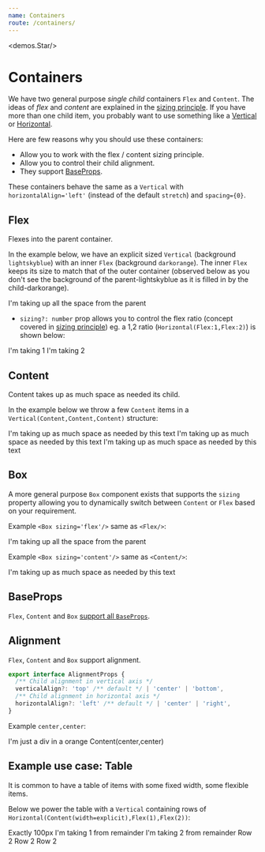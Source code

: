 ```yaml
---
name: Containers
route: /containers/
---
```



<demos.Star/>

# Containers

We have two general purpose *single child* containers `Flex` and `Content`. The ideas of *flex* and *content* are explained in the [sizing principle][principle-sizing]. If you have more than one child item, you probably want to use something like a [Vertical][vertical] or [Horizontal][horizontal].

Here are few reasons why you should use these containers:
* Allow you to work with the flex / content sizing principle.
* Allow you to control their child alignment.
* They support [BaseProps][common-types].

These containers behave the same as a `Vertical` with `horizontalAlign='left'` (instead of the default `stretch`) and `spacing={0}`.

## Flex
Flexes into the parent container.

In the example below, we have an explicit sized `Vertical` (background `lightskyblue`) with an inner `Flex` (background `darkorange`). The inner `Flex` keeps its size to match that of the outer container (observed below as you don't see the background of the parent-lightskyblue as it is filled in by the child-darkorange).

<Playground>
  <Vertical height={100} style={{backgroundColor: "lightskyblue"}}>
    <Flex style={{backgroundColor: "darkorange"}}>
        I'm taking up all the space from the parent
    </Flex>  
  </Vertical>
</Playground>

* `sizing?: number` prop allows you to control the flex ratio (concept covered in [sizing principle][principle-sizing]) eg. a 1,2 ratio (`Horizontal(Flex:1,Flex:2)`) is shown below:

<Playground>
  <Horizontal height={100} spacing={0} style={{backgroundColor: "lightskyblue"}}>
    <Flex sizing={1} style={{backgroundColor: "darkorange"}}>
        I'm taking 1
    </Flex>  
    <Flex sizing={2} style={{backgroundColor: "lightpink"}}>
        I'm taking 2
    </Flex>
  </Horizontal>
</Playground>

## Content
Content takes up as much space as needed its child.

In the example below we throw a few `Content` items in a `Vertical(Content,Content,Content)` structure: 

<Playground>
  <Vertical style={{backgroundColor: "lightskyblue"}}>
    <Content style={{backgroundColor: "darkorange"}}>
        I'm taking up as much space as needed by this text
    </Content>
    <Content style={{backgroundColor: "lightpink"}}>
        I'm taking up as much space as needed by this text
    </Content>
    <Content style={{backgroundColor: "limegreen"}}>
        I'm taking up as much space as needed by this text
    </Content>
  </Vertical>
</Playground>

## Box
A more general purpose `Box` component exists that supports the `sizing` property allowing you to dynamically switch between `Content` or `Flex` based on your requirement.

Example `<Box sizing='flex'/>` same as `<Flex/>`: 

<Playground>
  <Vertical height={100} style={{backgroundColor: "lightskyblue"}}>
    <Box sizing='flex' style={{backgroundColor: "darkorange"}}>
        I'm taking up all the space from the parent
    </Box>  
  </Vertical>
</Playground>

Example `<Box sizing='content'/>` same as `<Content/>`: 

<Playground>
  <Vertical height={100} style={{backgroundColor: "lightskyblue"}}>
    <Box sizing='content' style={{backgroundColor: "darkorange"}}>
        I'm taking up as much space as needed by this text
    </Box>  
  </Vertical>
</Playground>

## BaseProps
`Flex`, `Content` and `Box` [support all `BaseProps`][common-types].

## Alignment
`Flex`, `Content` and `Box` support alignment. 

```ts
export interface AlignmentProps {
  /** Child alignment in vertical axis */
  verticalAlign?: 'top' /** default */ | 'center' | 'bottom',
  /** Child alignment in horizontal axis */
  horizontalAlign?: 'left' /** default */ | 'center' | 'right',
}
```

Example `center,center`: 

<Playground>
  <Content height ="100px" verticalAlign="center" horizontalAlign="center" style={{backgroundColor: "darkorange"}}>
    <div style={{backgroundColor: 'lightskyblue'}}>I'm just a div in a orange Content(center,center)</div>
  </Content>
</Playground>


## Example use case: Table

It is common to have a table of items with some fixed width, some flexible items. 

Below we power the table with a `Vertical` containing rows of `Horizontal(Content(width=explicit),Flex(1),Flex(2))`:

<Playground>
  <Vertical spacing={10} style={{backgroundColor: "lightskyblue"}}>
    <Horizontal height={100} spacing={10}>
      <Content width={100} style={{backgroundColor: "limegreen"}}>Exactly 100px</Content>
      <Flex sizing={1} style={{backgroundColor: "darkorange"}}>
          I'm taking 1 from remainder
      </Flex>  
      <Flex sizing={2} style={{backgroundColor: "lightpink"}}>
          I'm taking 2 from remainder
      </Flex>
    </Horizontal>
    <Horizontal height={100} spacing={10}>
      <Content width={100} style={{backgroundColor: "limegreen"}}>Row 2</Content>
      <Flex sizing={1} style={{backgroundColor: "darkorange"}}>
          Row 2
      </Flex>  
      <Flex sizing={2} style={{backgroundColor: "lightpink"}}>
          Row 2
      </Flex>
    </Horizontal>
  </Vertical>
</Playground>


[common-types]:../common-types/
[principle-spacing]:../principle-spacing/
[principle-sizing]:../principle-sizing/
[vertical]:../vertical/
[horizontal]:../horizontal/
